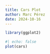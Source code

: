 ```yaml
---
title: Cars Plot
author: Marc Pérez
date: 2024-10-16
---
```


```r
library(ggplot2)
```


```r
#| echo: false
plot(cars)
```

